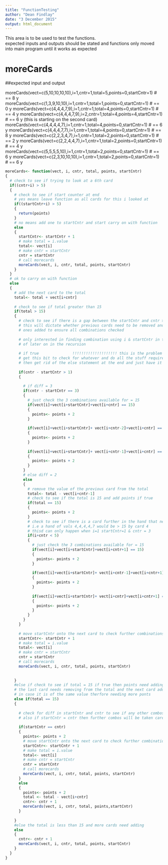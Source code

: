 ```yaml
---
title: "FunctionTesting"
author: "Dean Findlay"
date: "3 December 2015"
output: html_document
---
```


This area is to be used to test the functions.  
expected inputs and outputs should be stated and functions only moved into main program until it works as expected


# moreCards

##expected input and output  

moreCards(vect=c(5,10,10,10,10),i=1,cntr=1,total=5,points=0,startCntr=1) # == 8 y
moreCards(vect=c(1,3,9,10,10),i=1,cntr=1,total=1,points=0,startCntr=1) # == 0 y
moreCards(vect=c(4,4,4,7,9),i=1,cntr=1,total=4,points=0,startCntr=1) # == 4 y
moreCards(vect=c(4,4,4,7,9),i=2,cntr=1,total=4,points=4,startCntr=1) # == 6 y   (this is starting on the second card)
moreCards(vect=c(4,4,4,4,7),i=1,cntr=1,total=4,points=0,startCntr=1) # == 6 y
moreCards(vect=c(4,4,4,7,7),i=1,cntr=1,total=4,points=0,startCntr=1) # == 8 y
moreCards(vect=c(2,2,3,4,7),i=1,cntr=1,total=2,points=0,startCntr=1) # == 2 y
moreCards(vect=c(2,2,4,4,7),i=1,cntr=1,total=2,points=0,startCntr=1) # == 4 y
moreCards(vect=c(5,5,5,5,10),i=1,cntr=1,total=2,points=0,startCntr=1) # == 6 y
moreCards(vect=c(2,3,10,10,10),i=1,cntr=1,total=2,points=0,startCntr=1) # == 6 y

```r

moreCards<- function(vect, i, cntr, total, points, startCntr)
{
  # check to see if trying to look at a 6th card
  if((cntr+i) > 5)
  {
    # check to see if start counter at end
    # yes means leave function as all cards for this i looked at
    if((startCntr+i) > 5)
    {
      return(points)
    }
    # no means add one to startCntr and start carry on with function 
    else
    {
      startCntr<- startCntr + 1
      # make total = i.value
      total<- vect[i]
      # make cntr = startCntr
      cntr = startCntr
      # call morecards 
      moreCards(vect, i, cntr, total, points, startCntr)
    }
  }
  # ok to carry on with function
  else
  {
    # add the next card to the total
    total<- total + vect[i+cntr]
    
    # check to see if total greater than 15 
    if(total > 15)
    {
      # check to see if there is a gap between the startCntr and cntr > 1
      # this will dictate whether previous cards need to be removed and later
      # ones added to ensure all combinations checked
      
      # only interested in finding combination using i & startCntr in them as other will be taken care
      # of later on in the recursion
      
      # if true               !!!!!!!!!!!!!!!!!!!! this is the problem bit !!!!!!!!!!!!!!!!!!!!!!!!!!!!!!!!!!!
      # get this bit to check for whatever and do all the stuff required to get it to the startCntr++ bit
      # then get rid of the else statement at the end and just have it run through that bit every time
      
      if(cntr - startCntr > 1)
      {
        
        # if diff = 3
        if(cntr - startCntr == 3)
        {
          # just check the 3 combinations available for = 15
          if(vect[i]+vect[i+startCntr]+vect[i+cntr] == 15)
          {
            points<- points + 2
          }
          
          if(vect[i]+vect[i+startCntr]+ vect[i+cntr-2]+vect[i+cntr] == 15)
          {
            points<- points + 2
          }
          
          if(vect[i]+vect[i+startCntr]+ vect[i+cntr-1]+vect[i+cntr] == 15)
          {
            points<- points + 2
          }  
        }
        # else diff = 2
        else
        {
          # remove the value of the previous card from the total
          total<- total - vect[i+cntr-1]
          # check to see if the total is 15 and add points if true
          if(total == 15)
          {
            points<- points + 2
          }
          # check to see if there is a card further in the hand that needs adding in
          # i.e a hand of vals 4,4,4,4,7 would be > 15 by card 4
          # thisd can only happen when i=1 startCntr=1 & cntr = 3
          if(i+cntr < 5)
          {
            # just check the 3 combinations available for = 15
            if(vect[i]+vect[i+startCntr]+vect[i+cntr+1] == 15)
            {
              points<- points + 2
            }
            
            if(vect[i]+vect[i+startCntr]+ vect[i+cntr-1]+vect[i+cntr+1] == 15)
            {
              points<- points + 2
            }
            
            if(vect[i]+vect[i+startCntr]+ vect[i+cntr]+vect[i+cntr+1] == 15)
            {
              points<- points + 2
            }
          }
        }
      }
      
      # move startCntr onto the next card to check further combinations
      startCntr<- startCntr + 1
      # make total = i.value
      total<- vect[i]
      # make cntr = startCntr
      cntr = startCntr
      # call morecards 
      moreCards(vect, i, cntr, total, points, startCntr)
      
      
    }
    #else if check to see if total = 15 if true then points need adding and
    # the last card needs removing from the total and the next card adding
    # in case it is of the same value therfore needing more ponts
    else if(total == 15)
    {
      
      # check for diff in startCntr and cntr to see if any other combos are needed to be checked
      # also if startCntr = cntr then further combos will be taken care of later on in the recursion
      
      if(startCntr == cntr)
      {
        points<- points + 2
        # move startCntr onto the next card to check further combinations
        startCntr<- startCntr + 1
        # make total = i.value
        total<- vect[i]
        # make cntr = startCntr
        cntr = startCntr
        # call morecards 
        moreCards(vect, i, cntr, total, points, startCntr)
      }
      else
      {
        points<- points + 2
        total <- total - vect[i+cntr]
        cntr<- cntr + 1
        moreCards(vect, i, cntr, total, points,startCntr)
      }
      
    }
    #else the total is less than 15 and more cards need adding
    else
    {
      cntr<- cntr + 1
      moreCards(vect, i, cntr, total, points, startCntr)
    }
  }
}



```

